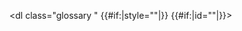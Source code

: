 <dl class="glossary {{{class|}}}" {{#if:{{{style|}}}|style="{{{style}}}"|}} {{#if:{{{id|}}}|id="{{{id}}}"|}}><noinclude>{{glossary end}}
<!--Categories and interwikis go on the /doc page.-->
{{Documentation}}
</noinclude>